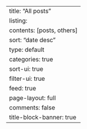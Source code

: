 ---
title: "All posts"
listing:
  contents: [posts, others]
  sort: "date desc"
  type: default
  categories: true
  sort-ui: true
  filter-ui: true
  feed: true
page-layout: full
comments: false
title-block-banner: true
---